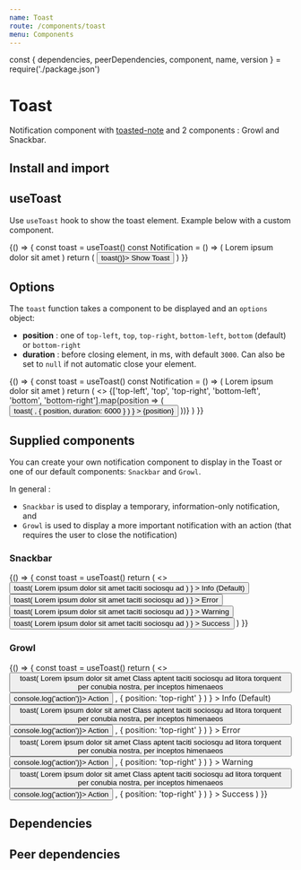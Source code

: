 ```yaml
---
name: Toast
route: /components/toast
menu: Components
---
```


const { dependencies, peerDependencies, component, name, version } = require('./package.json')

# Toast

<TagVersion version={version} name={name} />

Notification component with [toasted-note](https://toasted-notes.netlify.com) and 2 components : Growl and Snackbar.

## Install and import

<Usage component={component} name={name} peerDependencies={peerDependencies} />

## useToast

Use `useToast` hook to show the toast element. Example below with a custom component.

<Playground>
  {() => {
    const toast = useToast()
    const Notification = () => (
      <Box
        backgroundColor="light.900"
        borderWidth="1px"
        borderStyle="solid"
        borderColor="nude.300"
        borderRadius="sm"
        padding="sm"
      >
        Lorem ipsum dolor sit amet
      </Box>
    )
    return (
      <Button onClick={() => toast(<Notification />)}>
        Show Toast
      </Button>
    )
}}

</Playground>

## Options

The `toast` function takes a component to be displayed and an `options` object:

- **position** : one of `top-left`, `top`, `top-right`, `bottom-left`, `bottom` (default) or `bottom-right`
- **duration** : before closing element, in ms, with default `3000`. Can also be set to `null` if not automatic close your element.

<Playground>
  {() => {
    const toast = useToast()
    const Notification = () => (
      <Box
        backgroundColor="light.900"
        borderWidth="1px"
        borderStyle="solid"
        borderColor="nude.300"
        borderRadius="sm"
        padding="sm"
      >
        Lorem ipsum dolor sit amet
      </Box>
    )
    return (
      <>
        {['top-left', 'top', 'top-right', 'bottom-left', 'bottom', 'bottom-right'].map(position => (
          <Button
            key={position}
            onClick={() =>
              toast(
                <Notification />,
                { position, duration: 6000 }
              )
            }
          >
            {position}
          </Button>
        ))}
      </>
    )
}}

</Playground>

## Supplied components

You can create your own notification component to display in the Toast or one of our default components: `Snackbar` and `Growl`.

In general :

- `Snackbar` is used to display a temporary, information-only notification, and
- `Growl` is used to display a more important notification with an action (that requires the user to close the notification)

### Snackbar

<Playground>
  {() => {
    const toast = useToast()
    return (
      <>
        <Button
          onClick={() =>
            toast(
              <Snackbar>
                <CelebrateIcon />
                <span>Lorem ipsum dolor sit amet taciti sociosqu ad</span>
              </Snackbar>
            )
          }
        >
          Info (Default)
        </Button>
        <Button
          onClick={() =>
            toast(
              <Snackbar variant="error">
                <NegativeIcon />
                <span>Lorem ipsum dolor sit amet taciti sociosqu ad</span>
              </Snackbar>
            )
          }
        >
          Error
        </Button>
        <Button
          onClick={() =>
            toast(
              <Snackbar variant="warning">
                <MegaphoneIcon />
                <span>Lorem ipsum dolor sit amet taciti sociosqu ad</span>
              </Snackbar>
            )
          }
        >
          Warning
        </Button>
        <Button
          onClick={() =>
            toast(
              <Snackbar variant="success">
                <CheckIcon />
                <span>Lorem ipsum dolor sit amet taciti sociosqu ad</span>
              </Snackbar>
            )
          }
        >
          Success
        </Button>
      </>
    )
  }}
</Playground>

### Growl

<Playground>
  {() => {
    const toast = useToast()
    return (
      <>
        <Button
          onClick={() =>
            toast(
              <Growl>
                <Growl.Title>
                  <CelebrateIcon /> Lorem ipsum dolor sit amet
                </Growl.Title>
                Class aptent taciti sociosqu ad litora torquent per conubia nostra, per inceptos
                himenaeos
                <Growl.Action>
                  <Button size="sm" variant="secondary" onClick={() => console.log('action')}>
                    Action
                  </Button>
                </Growl.Action>
              </Growl>,
              { position: 'top-right' }
            )
          }
        >
          Info (Default)
        </Button>
        <Button
          onClick={() =>
            toast(
              <Growl>
                <Growl.Title variant="error">
                  <NegativeIcon /> Lorem ipsum dolor sit amet
                </Growl.Title>
                Class aptent taciti sociosqu ad litora torquent per conubia nostra, per inceptos
                himenaeos
                <Growl.Action>
                  <Button size="sm" variant="secondary-danger" onClick={() => console.log('action')}>
                    Action
                  </Button>
                </Growl.Action>
              </Growl>,
              { position: 'top-right' }
            )
          }
        >
          Error
        </Button>
        <Button
          onClick={() =>
            toast(
              <Growl>
                <Growl.Title variant="warning">
                  <MegaphoneIcon /> Lorem ipsum dolor sit amet
                </Growl.Title>
                Class aptent taciti sociosqu ad litora torquent per conubia nostra, per inceptos
                himenaeos
                <Growl.Action>
                  <Button size="sm" variant="secondary-warning" onClick={() => console.log('action')}>
                    Action
                  </Button>
                </Growl.Action>
              </Growl>,
              { position: 'top-right' }
            )
          }
        >
          Warning
        </Button>
        <Button
          onClick={() =>
            toast(
              <Growl>
                <Growl.Title variant="success">
                  <CheckIcon /> Lorem ipsum dolor sit amet
                </Growl.Title>
                Class aptent taciti sociosqu ad litora torquent per conubia nostra, per inceptos
                himenaeos
                <Growl.Action>
                  <Button size="sm" variant="secondary" onClick={() => console.log('action')}>
                    Action
                  </Button>
                </Growl.Action>
              </Growl>,
              { position: 'top-right' }
            )
          }
        >
          Success
        </Button>
      </>
    )
}}

</Playground>

## Dependencies

<Dependencies dependencies={dependencies} />

## Peer dependencies

<Dependencies dependencies={peerDependencies} />
